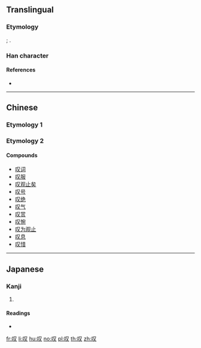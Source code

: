 {{also|嘆|歎}}
==Translingual==

===Etymology===
{{Han simp|嘆|f=𦰩|t=又}}; {{Han simp|歎|nocap=1}}.

===Han character===
{{Han char|rn=30|rad=口|as=02|sn=5|four=|canj=RE|ids=⿰口又}}

====References====
* {{Han ref|kx=0174.091|dkj=03265|dj=0386.050|hdz=10575.040|uh=53F9|ud=21497}}

----

==Chinese==

===Etymology 1===
{{zh-see|嘆}}

===Etymology 2===
{{zh-see|歎}}

====Compounds====
{{attention|zh}}
* [[叹词]]
* [[叹服]]
* [[叹观止矣]]
* [[叹号]]
* [[叹绝]]
* [[叹气]]
* [[叹赏]]
* [[叹惋]]
* [[叹为观止]]
* [[叹息]]
* [[叹惜]]

----

==Japanese==

===Kanji===
{{ja-kanji|grade=|rs=口02}}

# {{defn|lang=ja|sort=口02}}

====Readings====
* {{ja-readings|on=|kun=[[いう]] (iu)}}

[[fr:叹]]
[[li:叹]]
[[hu:叹]]
[[no:叹]]
[[pl:叹]]
[[th:叹]]
[[zh:叹]]